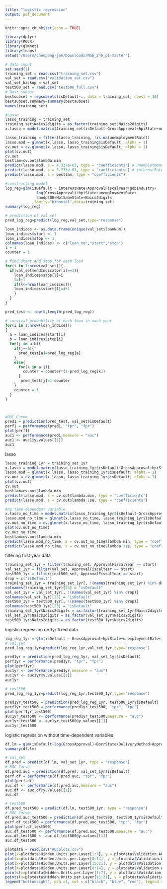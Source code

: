 ```yaml
---
title: "logistic regression"
output: pdf_document
---
```


```r
knitr::opts_chunk$set(echo = TRUE)
```

```r
library(dplyr)
library(ROCR)
library(glmnet)
library(leaps)
setwd("/Users/chenpeng-jen/Downloads/MSE_246_p1-master")

# data input
set.seed(1)
training_set = read.csv("training_set.csv")
val_set = read.csv("validation_set.csv")
val_set_backup = val_set
test500_set = read.csv("test500_full.csv")
# Best subset
bestsubset = regsubsets(isDefault~., data = training_set, nbest = 10)
bestsubset.summary=summary(bestsubset)
names(training_set)

#Lasso
lasso_training = training_set
training_set$Naics2digits = as.factor(training_set$Naics2digits)
x.lasso = model.matrix(training_set$isDefault~GrossApproval+hpiState+unemploymentRate+interestRate+sandp500+NotSameState+SBLR+BusinessType+DeliveryMethod+TermInMonths+ApprovalFiscalYear+BorrState+CDC_State+Naics2digits+gdpIndustry, data = training_set)[,-1]

lasso_training = filter(lasso_training, !is.na(unemploymentRate))
lasso.mod = glmnet(x.lasso, lasso_training$isDefault, alpha = 1)
cv.out = cv.glmnet(x.lasso, lasso_training$isDefault, alpha = 1)
plot(cv.out)
cv.out
bestlam=cv.out$lambda.min
predict(lasso.mod, s = 4.337e-03, type = "coefficients") # unemplotmentRate, interestRate, ApprovalFiscalYear
predict(lasso.mod, s = 5.733e-03, type = "coefficients") # interestRate, ApprovalFiscalYear
predict(lasso.mod, s = bestlam, type = "coefficients")

#constructing model
log_reg=glm(isDefault ~ interestRate+ApprovalFiscalYear+gdpIndustry+
              log(GrossApproval)+hpiState+unemploymentRate+
              sandp500+NotSameState+Naics2digits
            ,family="binomial",data=training_set)
summary(log_reg)

# prediction of val_set
pred_log_reg=predict(log_reg,val_set,type="response")

loan_indices <- as.data.frame(unique(val_set$loanNum))
loan_indices$start <- 1
loan_indices$stop <- 1
colnames(loan_indices) <- c("loan_no","start","stop")
l = 1
counter = 1

# find start and stop for each loan
for(i in 1:nrow(val_set)){
  if(val_set$endIndicator[i]==1){
    loan_indices$stop[l]=i
    l=l+1
    if(l<=nrow(loan_indices)){
    loan_indices$start[l]=i+1
    }
  }
}

pred_test <- rep(0,length(pred_log_reg))

# survival probability of each loan in each year
for(i in 1:nrow(loan_indices))
{
  a = loan_indices$start[i]
  b = loan_indices$stop[i]
  for(j in a:b){
    if(j==a){
      pred_test[a]=pred_log_reg[a]
    }
    else{
      for(k in a:j){
        counter = counter*(1-pred_log_reg[k])
      }
       pred_test[j]=1-counter
    }
    counter = 1
  }
}



#ROC Curve
pred1 = prediction(pred_test, val_set$isDefault)
perf1 = performance(pred1, "tpr", "fpr")
plot(perf1)
auc1 <- performance(pred1,measure = "auc")
auc1 <- auc1@y.values[[1]]
auc1

```

lasso
```r
lasso_training_1yr = training_set_1yr
x.lasso = model.matrix(lasso_training_1yr$isDefault~GrossApproval+hpiState+unemploymentRate+interestRate+sandp500+NotSameState+BusinessType+DeliveryMethod+TermInMonths+ApprovalFiscalYear+BorrState+Naics2digits+gdpIndustry+tedSpread+ThirdPartyDollars, data = lasso_training_1yr)[,-1]
lasso.mod = glmnet(x.lasso, lasso_training_1yr$isDefault, alpha = 1)
cv.out = cv.glmnet(x.lasso, lasso_training_1yr$isDefault, alpha = 1)
plot(cv.out)
cv.out
bestlam=cv.out$lambda.min
predict(lasso.mod, s = cv.out$lambda.min, type = "coefficients")
predict(lasso.mod, s = cv.out$lambda.1se, type = "coefficients")

#no time dependent variable
x.lasso_no_time = model.matrix(lasso_training_1yr$isDefault~GrossApproval+NotSameState+BusinessType+DeliveryMethod+TermInMonths+ApprovalFiscalYear+BorrState+Naics2digits+ThirdPartyDollars, data = lasso_training_1yr)[,-1]
lasso.mod_no_time = glmnet(x.lasso_no_time, lasso_training_1yr$isDefault, alpha = 1)
cv.out_no_time = cv.glmnet(x.lasso_no_time, lasso_training_1yr$isDefault, alpha = 1)
plot(cv.out_no_time)
cv.out_no_time
bestlam=cv.out$lambda.min
predict(lasso.mod_no_time, s = cv.out_no_time$lambda.min, type = "coefficients")
predict(lasso.mod_no_time, s = cv.out_no_time$lambda.1se, type = "coefficients")
```

filtering first year data
``` r
training_set_1yr = filter(training_set, ApprovalFiscalYear == start)
val_set_1yr = filter(val_set, ApprovalFiscalYear == start)
test500_1yr = filter(test500_set, ApprovalFiscalYear == start)
drop = c("isDefault")
training_set_1yr = training_set_1yr[, !(names(training_set_1yr) %in% drop)]
colnames(training_set_1yr)[23] = "isDefault"
val_set_1yr = val_set_1yr[, !(names(val_set_1yr) %in% drop)]
colnames(val_set_1yr)[23] = "isDefault"
test500_1yr = test500_1yr[, !(names(test500_1yr) %in% drop)]
colnames(test500_1yr)[23] = "isDefault"
training_set_1yr$Naics2digits = as.factor(training_set_1yr$Naics2digits)
val_set_1yr$Naics2digits = as.factor(val_set_1yr$Naics2digits)
test500_1yr$Naics2digits = as.factor(test500_1yr$Naics2digits)
```

logistic regression on 1yr fixed data
```r

log_reg_1yr = glm(isDefault ~ GrossApproval+hpiState+unemploymentRate+interestRate+sandp500+NotSameState+BusinessType+DeliveryMethod+TermInMonths+ApprovalFiscalYear+BorrState+Naics2digits+gdpIndustry+tedSpread+ThirdPartyDollars,family="binomial",data=training_set_1yr)
# val_set
pred_log_reg_1yr=predict(log_reg_1yr,val_set_1yr,type="response")

pred1yr = prediction(pred_log_reg_1yr, val_set_1yr$isDefault)
perf1yr = performance(pred1yr, "tpr", "fpr")
plot(perf1yr)
auc1yr <- performance(pred1yr,measure = "auc")
auc1yr <- auc1yr@y.values[[1]]
auc1yr

# test500
pred_log_reg_1yr=predict(log_reg_1yr,test500_1yr,type="response")

pred1yr_test500 = prediction(pred_log_reg_1yr, test500_1yr$isDefault)
perf1yr_test500 = performance(pred1yr_test500, "tpr", "fpr")
plot(perf1yr_test500)
auc1yr_test500 <- performance(pred1yr_test500,measure = "auc")
auc1yr_test500 <- auc1yr_test500@y.values[[1]]
auc1yr_test500
```

logistic regression without time-dependent variables
```r
df.lm = glm(isDefault~log(GrossApproval)+BorrState+DeliveryMethod+ApprovalFiscalYear+BusinessType+NotSameState+ThirdPartyDollars+Naics2digits, family="binomial",data=training_set_1yr)
summary(df.lm)

# val_set
df.pred = predict(df.lm, val_set_1yr, type = "response")
# ROC Curve
df.pred.auc = prediction(df.pred, val_set_1yr$isDefault)
perf.df = performance(df.pred.auc, "tpr", "fpr")
plot(perf.df)
auc.df <- performance(df.pred.auc,measure = "auc")
auc.df <- auc.df@y.values[[1]]
auc.df

# test500
df.pred_test500 = predict(df.lm, test500_1yr, type = "response")
# ROC Curve
df.pred.auc_test500 = prediction(df.pred_test500, test500_1yr$isDefault)
perf.df_test500 = performance(df.pred.auc_test500, "tpr", "fpr")
plot(perf.df_test500)
auc.df_test500 <- performance(df.pred.auc_test500,measure = "auc")
auc.df_test500 <- auc.df_test500@y.values[[1]]
auc.df_test500

```
```r
plotdata = read.csv("AUCplots.csv")
plot(x=plotdata$Hidden.Units.per.Layer[1:7], y = plotdata$Validation.AUC[1:7], main = "1 Layer", xlab = "Number of Hidden Units", ylab = "Validation AUC")
plot(x=plotdata$Hidden.Units.per.Layer[8:14], y = plotdata$Validation.AUC[8:14], main = "3 Layers", xlab = "Number of Hidden Units", ylab = "Validation AUC")
plot(x=plotdata$Hidden.Units.per.Layer[15:21], y = plotdata$Validation.AUC[15:21], main = "5 Layers", xlab = "Number of Hidden Units", ylab = "Validation AUC")
plot(x=plotdata$Hidden.Units.per.Layer[8:14], y = plotdata$Validation.AUC[8:14], xlab = "Number of Hidden Units", ylab = "Validation AUC", col = "blue")
points(x=plotdata$Hidden.Units.per.Layer[1:7], y = plotdata$Validation.AUC[1:7], col = "black")
points(x=plotdata$Hidden.Units.per.Layer[15:21], y = plotdata$Validation.AUC[15:21], col = "red")
legend("bottomright", pch =1, col = c("black", "blue", "red"), legend = c("1 Layer", "3 Layers", "5 layers"))
```